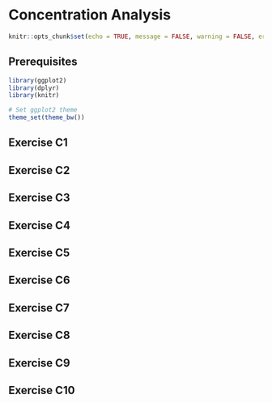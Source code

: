# Concentration Analysis

```r
knitr::opts_chunk$set(echo = TRUE, message = FALSE, warning = FALSE, error = FALSE)
```

## Prerequisites {-}

```r
library(ggplot2)
library(dplyr)
library(knitr)

# Set ggplot2 theme
theme_set(theme_bw())
```

## Exercise C1

## Exercise C2

## Exercise C3

## Exercise C4

## Exercise C5

## Exercise C6

## Exercise C7

## Exercise C8

## Exercise C9

## Exercise C10
